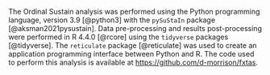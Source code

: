 The Ordinal Sustain analysis was performed using
the Python programming language, version 3.9 [@python3]
with the `pySuStaIn` package [@aksman2021pysustain].
Data pre-processing and results post-processing were performed in
R 4.4.0 [@rcore] using the `tidyverse` packages [@tidyverse].
The `reticulate` package [@reticulate] was used to create
an application programming interface between Python and R.
The code used to perform this analysis is available at
<https://github.com/d-morrison/fxtas>.
